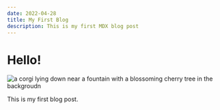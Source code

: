 ```yaml
---
date: 2022-04-28
title: My First Blog
description: This is my first MDX blog post
---
```


# Hello!

![a corgi lying down near a fountain with a blossoming cherry tree in the backgroudn](../images/shiangling-RQbwjCKWxQw-unsplash.jpg)

This is my first blog post.
